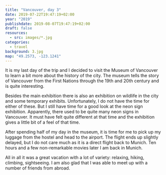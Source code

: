 ```yaml
---
title: "Vancouver, day 3"
date: 2019-07-22T19:47:19+02:00
year: "2019"
publishdate: 2019-08-07T19:47:19+02:00
draft: false
resources:
  - src: images/*.jpg
categories:
  - travel
background: 3.jpg
map: "49.2573, -123.1241"
---
```


It is my last day of the trip and I decided to visit the Museum of Vancouver to
learn a bit more about the history of the city. The museum tells the story of
Vancouver from the First Nations through the 19th and 20th century and is quite
interesting.

<!--more-->

<Rimg
  src="1.jpg"
  caption="The Museum of Vancouver is supposed to look like a Haida hat"
/>

Besides the main exhibition there is also an exhibition on wildlife in the city
and some temporary exhibits. Unfortunately, I do not have the time for either of
these. But I still have time for a good look at the neon sign exhibition.
Apparently, there used to be quite many neon signs in Vancouver. It must have
felt quite different at that time and the exhibition gives a little bit of
a feel of that time.

<Rimg src="3.jpg" alt="The neon sign exhibition" />

After spending half of my day in the museum, it is time for me to pick up my
luggage from the hostel and head to the airport. The flight ends up slightly
delayed, but I do not care much as it is a direct flight back to Munich. Ten
hours and a few non-remarkable movies later I am back in Munich.

All in all it was a great vacation with a lot of variety: relaxing, hiking,
climbing, sightseeing. I am also glad that I was able to meet up with a number
of friends from abroad.
